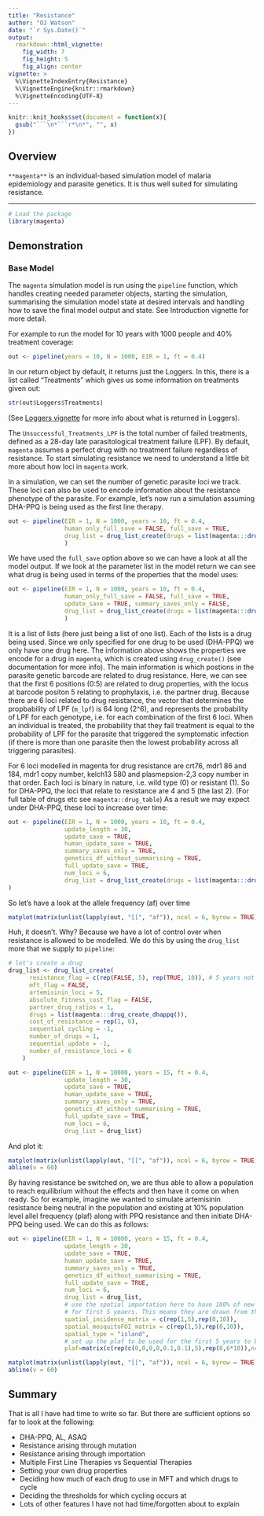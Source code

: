 ```yaml
---
title: "Resistance"
author: "OJ Watson"
date: "`r Sys.Date()`"
output: 
  rmarkdown::html_vignette:
    fig_width: 7 
    fig_height: 5 
    fig_align: center
vignette: >
  %\VignetteIndexEntry{Resistance}
  %\VignetteEngine{knitr::rmarkdown}
  %\VignetteEncoding{UTF-8}
---
```


```r
knitr::knit_hooks$set(document = function(x){
  gsub("```\n*```r*\n*", "", x)
})
```

## Overview

`**magenta**` is an individual-based simulation model of malaria epidemiology and parasite genetics. It is thus well suited for simulating resistance.  

---

```r
# Load the package
library(magenta)
```

## Demonstration 

### Base Model

The `magenta` simulation model is run using the `pipeline` function, which handles creating needed parameter objects, starting the simulation, summarising the simulation model state at desired intervals and handling how to save the final model output and state. See Introduction vignette for more detail.

For example to run the model for 10 years with 1000 people and 40% treatment coverage:

```r
out <- pipeline(years = 10, N = 1000, EIR = 1, ft = 0.4)
```

In our return object by default, it returns just the Loggers. In this, there is a list called "Treatments" which gives us some information on treatments given out:

```r
str(out$Loggers$Treatments)
```

(See [Loggers vignette](https://ojwatson.github.io/magenta/articles/loggers.html) for more info about what is returned in Loggers). 

The `Unsuccessful_Treatments_LPF` is the total number of failed treatments, defined as a 28-day late parasitological treatment failure (LPF). By default, `magenta` assumes a perfect drug with no treatment failure regardless of resistance. To start simulating resistance we need to understand a little bit more about how loci in `magenta` work. 

In a simulation, we can set the number of genetic parasite loci we track. These loci can also be used to encode information about the resistance phenotype of the parasite. For example, let's now run a simulation assuming DHA-PPQ is being used as the first line therapy. 

```r
out <- pipeline(EIR = 1, N = 1000, years = 10, ft = 0.4, 
                human_only_full_save = FALSE, full_save = TRUE,
                drug_list = drug_list_create(drugs = list(magenta:::drug_create_dhappq()))
                )

```
We have used the `full_save` option above so we can have a look at all the model output. If we look at the parameter list in the model return we can see what drug is being used in terms of the properties that the model uses:

```r
out <- pipeline(EIR = 1, N = 1000, years = 10, ft = 0.4, 
                human_only_full_save = FALSE, full_save = TRUE,
                update_save = TRUE, summary_saves_only = FALSE,
                drug_list = drug_list_create(drugs = list(magenta:::drug_create_dhappq()))
                )
```

It is a list of lists (here just being a list of one list). Each of the lists is a drug being used. Since we only specified for one drug to be used (DHA-PPQ) we only have one drug here. The information above shows the properties we encode for a drug in `magenta`, which is created using `drug_create()` (see documentation for more info). The main information is which postions in the parasite genetic barcode are related to drug resistance. Here, we can see that the first 6 positions (0:5) are related to drug properties, with the locus at barcode positon 5 relating to prophylaxis, i.e. the partner drug. Because there are 6 loci related to drug resistance, the vector that determines the propbability of LPF (`m_lpf`) is 64 long (2^6), and represents the probability of LPF for each genotype, i.e. for each combination of the first 6 loci. When an individual is treated, the probability that they fail treatment is equal to the probability of LPF for the parasite that triggered the symptomatic infection (if there is more than one parasite then the lowest probability across all triggering parasites). 

For 6 loci modelled in magenta for drug resistance are crt76, mdr1 86 and 184, mdr1 copy number, kelch13 580 and plasmepsion-2,3 copy number in that order. Each loci is binary in nature, i.e. wild type (0) or resistant (1). So for DHA-PPQ, the loci that relate to resistance are 4 and 5 (the last 2). (For full table of drugs etc see `magenta::drug_table`) As a result we may expect under DHA-PPQ, these loci to increase over time:

```r
out <- pipeline(EIR = 1, N = 1000, years = 10, ft = 0.4, 
                update_length = 30,
                update_save = TRUE, 
                human_update_save = TRUE,
                summary_saves_only = TRUE,
                genetics_df_without_summarising = TRUE,
                full_update_save = TRUE,
                num_loci = 6,
                drug_list = drug_list_create(drugs = list(magenta:::drug_create_dhappq()))
)
```
So let's have a look at the allele frequency (af) over time

```r
matplot(matrix(unlist(lapply(out, "[[", "af")), ncol = 6, byrow = TRUE))
```
Huh, it doesn't. Why? Because we have a lot of control over when resistance is allowed to be modelled. We do this by using the `drug_list` more that we supply to `pipeline`:

```r

# let's create a drug
drug_list <- drug_list_create(
      resistance_flag = c(rep(FALSE, 5), rep(TRUE, 10)), # 5 years not modelling it followed by 10 modelling it
      mft_flag = FALSE,
      artemisinin_loci = 5,
      absolute_fitness_cost_flag = FALSE,
      partner_drug_ratios = 1,
      drugs = list(magenta:::drug_create_dhappq()),
      cost_of_resistance = rep(1, 6),
      sequential_cycling = -1,
      number_of_drugs = 1,
      sequential_update = -1,
      number_of_resistance_loci = 6
    )

out <- pipeline(EIR = 1, N = 10000, years = 15, ft = 0.4, 
                update_length = 30,
                update_save = TRUE, 
                human_update_save = TRUE,
                summary_saves_only = TRUE,
                genetics_df_without_summarising = TRUE,
                full_update_save = TRUE,
                num_loci = 6,
                drug_list = drug_list)


```
And plot it:

```r
matplot(matrix(unlist(lapply(out, "[[", "af")), ncol = 6, byrow = TRUE))
abline(v = 60)
```

By having resistance be switched on, we are thus able to allow a population to reach equilibrium without the effects and then have it come on when ready. So for example, imagine we wanted to simulate artemisinin resistance being neutral in the population and existing at 10% population level allel frequency (plaf) along with PPQ resistance and then initiate DHA-PPQ being used. We can do this as follows:

```r

out <- pipeline(EIR = 1, N = 10000, years = 15, ft = 0.4, 
                update_length = 30,
                update_save = TRUE, 
                human_update_save = TRUE,
                summary_saves_only = TRUE,
                genetics_df_without_summarising = TRUE,
                full_update_save = TRUE,
                num_loci = 6,
                drug_list = drug_list,
                # use the spatial importation here to have 100% of new infection to be imported
                # for first 5 yeaers. This means they are drawn from the plaf
                spatial_incidence_matrix = c(rep(1,5),rep(0,10)),
                spatial_mosquitoFOI_matrix = c(rep(1,5),rep(0,10)),
                spatial_type = "island",
                # set up the plaf to be used for the first 5 years to be 1% kelch & plasmepsin
                plaf=matrix(c(rep(c(0,0,0,0,0.1,0.1),5),rep(0,6*10)),ncol=6,byrow=TRUE))

```
```r
matplot(matrix(unlist(lapply(out, "[[", "af")), ncol = 6, byrow = TRUE))
abline(v = 60)
```

## Summary

That is all I have had time to write so far. But there are sufficient options so far to look at the following:

* DHA-PPQ, AL, ASAQ
* Resistance arising through mutation
* Resistance arising through importation
* Multiple First Line Therapies vs Sequential Therapies
* Setting your own drug properties
* Deciding how much of each drug to use in MFT and which drugs to cycle
* Deciding the thresholds for which cycling occurs at
* Lots of other features I have not had time/forgotten about to explain